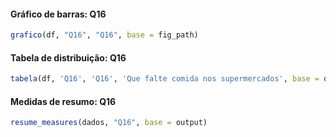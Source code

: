 #### Gráfico de barras: Q16

```r
grafico(df, "Q16", "Q16", base = fig_path)
```

#### Tabela de distribuição: Q16

```r
tabela(df, 'Q16', 'Q16', 'Que falte comida nos supermercados', base = output)
```


#### Medidas de resumo: Q16

```r
resume_measures(dados, "Q16", base = output)
```

